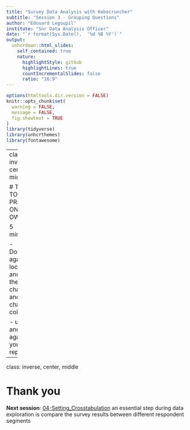```yaml
---
title: "Survey Data Analysis with Kobocruncher"
subtitle: "Session 3 - Grouping Questions"
author: "Edouard Legoupil"
institute: "Snr Data Analysis Officer"
date: "`r format(Sys.Date(),  '%d %B %Y')`"
output:
  unhcrdown::html_slides:
    self_contained: true
    nature:
      highlightStyle: github
      highlightLines: true
      countIncrementalSlides: false
      ratio: "16:9"
---
```


```r
options(htmltools.dir.version = FALSE)
knitr::opts_chunk$set(
  warning = FALSE,
  message = FALSE,
  fig.showtext = TRUE
)
library(tidyverse)
library(unhcrthemes)
library(fontawesome)
```



---
class: inverse, center, middle

# TIME TO PRACTISE ON YOUR OWN 

5 minutes! 

 - Download again locally and fill in the chapter and sub-chapter column
 
 - upload and knit again your report


---
class: inverse, center, middle

# Thank you

__Next session__:  [04-Setting_Crosstabulation](04-Setting_Crosstabulation.html) an essential step during data exploration is compare the survey results between different respondent segments
